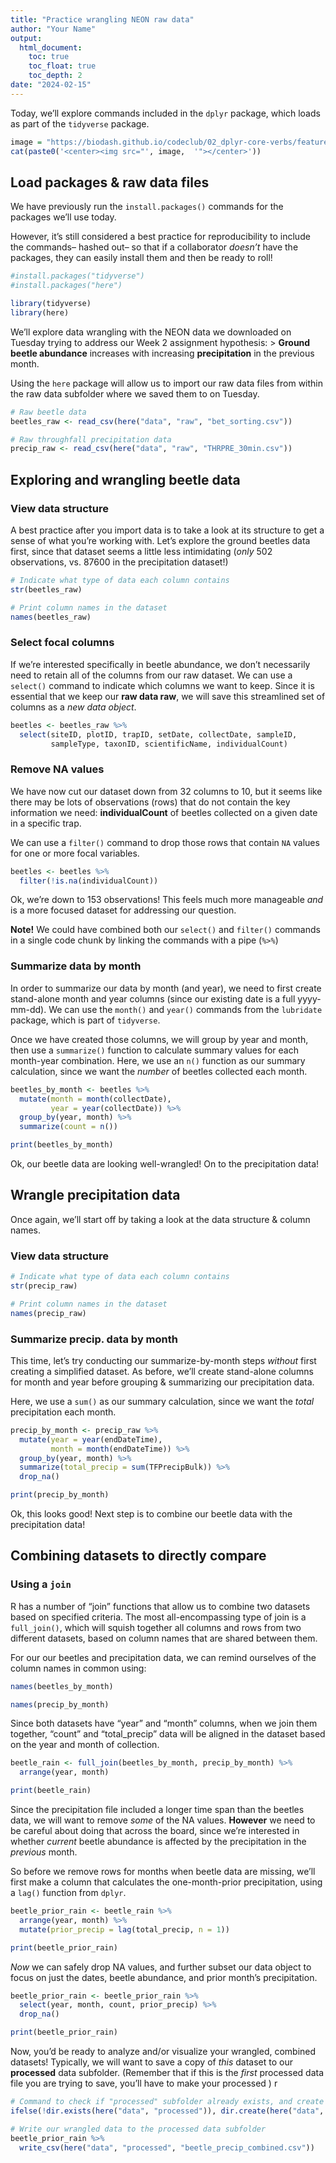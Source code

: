 ---
title: "Practice wrangling NEON raw data"
author: "Your Name"
output:
  html_document:
    toc: true
    toc_float: true
    toc_depth: 2
date: "2024-02-15"
---
Today, we'll explore commands included in the `dplyr` package, which loads as part of the `tidyverse` package.

```{r echo = FALSE, results = 'asis'}
image = "https://biodash.github.io/codeclub/02_dplyr-core-verbs/featured.png"
cat(paste0('<center><img src="', image,  '"></center>')) 
```

## Load packages & raw data files

We have previously run the `install.packages()` commands for the packages we'll use today.  

However, it's still considered a best practice for reproducibility to include the commands-- hashed out-- so that if a collaborator *doesn't* have the packages, they can easily install them and then be ready to roll!  

```{r load libraries, message = FALSE}

#install.packages("tidyverse")
#install.packages("here")

library(tidyverse)
library(here)

```

We'll explore data wrangling with the NEON data we downloaded on Tuesday trying to address our Week 2 assignment hypothesis: 
> **Ground beetle abundance** increases with increasing **precipitation** in the previous month.

Using the `here` package will allow us to import our raw data files from within the raw data subfolder where we saved them to on Tuesday.

```{r import raw data, message = FALSE}

# Raw beetle data
beetles_raw <- read_csv(here("data", "raw", "bet_sorting.csv"))

# Raw throughfall precipitation data
precip_raw <- read_csv(here("data", "raw", "THRPRE_30min.csv"))

```

## Exploring and wrangling beetle data

### View data structure
A best practice after you import data is to take a look at its structure to get a sense of what you're working with. Let's explore the ground beetles data first, since that dataset seems a little less intimidating (*only* 502 observations, vs. 87600 in the precipitation dataset!)

```{r}

# Indicate what type of data each column contains
str(beetles_raw)

# Print column names in the dataset
names(beetles_raw)

```

### Select focal columns
If we're interested specifically in beetle abundance, we don't necessarily need to retain all of the columns from our raw dataset. 
We can use a `select()` command to indicate which columns we want to keep. Since it is essential that we keep our **raw data raw**, we will save this streamlined set of columns as a *new data object*.

```{r}

beetles <- beetles_raw %>% 
  select(siteID, plotID, trapID, setDate, collectDate, sampleID,
         sampleType, taxonID, scientificName, individualCount)

```

### Remove NA values
We have now cut our dataset down from 32 columns to 10, but it seems like there may be lots of observations (rows) that do not contain the key information we need: **individualCount** of beetles collected on a given date in a specific trap.

We can use a `filter()` command to drop those rows that contain `NA` values for one or more focal variables. 

```{r}

beetles <- beetles %>% 
  filter(!is.na(individualCount))

```

Ok, we're down to 153 observations! This feels much more manageable *and* is a more focused dataset for addressing our question.

**Note!** We could have combined both our `select()` and `filter()` commands in a single code chunk by linking the commands with a pipe (`%>%`)

### Summarize data by month

In order to summarize our data by month (and year), we need to first create stand-alone month and year columns (since our existing date is a full yyyy-mm-dd). We can use the `month()` and `year()` commands from the `lubridate` package, which is part of `tidyverse`.

Once we have created those columns, we will group by year and month, then use a `summarize()` function to calculate summary values for each month-year combination. Here, we use an `n()` function as our summary calculation, since we want the *number* of beetles collected each month.

```{r}

beetles_by_month <- beetles %>% 
  mutate(month = month(collectDate),
         year = year(collectDate)) %>% 
  group_by(year, month) %>% 
  summarize(count = n())

print(beetles_by_month)

```

Ok, our beetle data are looking well-wrangled! On to the precipitation data! 

## Wrangle precipitation data 

Once again, we'll start off by taking a look at the data structure & column names.

### View data structure
```{r}

# Indicate what type of data each column contains
str(precip_raw)

# Print column names in the dataset
names(precip_raw)

```

### Summarize precip. data by month
This time, let's try conducting our summarize-by-month steps *without* first creating a simplified dataset. As before, we'll create stand-alone columns for month and year before grouping & summarizing our precipitation data.

Here, we use a `sum()` as our summary calculation, since we want the *total* precipitation each month.
```{r}

precip_by_month <- precip_raw %>% 
  mutate(year = year(endDateTime),
         month = month(endDateTime)) %>% 
  group_by(year, month) %>% 
  summarize(total_precip = sum(TFPrecipBulk)) %>% 
  drop_na()

print(precip_by_month)

```

Ok, this looks good! Next step is to combine our beetle data with the precipitation data!  

## Combining datasets to directly compare

### Using a `join`

R has a number of "join" functions that allow us to combine two datasets based on specified criteria. The most all-encompassing type of join is a `full_join()`, which will squish together all columns and rows from two different datasets, based on column names that are shared between them.

For our our beetles and precipitation data, we can remind ourselves of the column names in common using:

```{r}

names(beetles_by_month)

names(precip_by_month)

```
Since both datasets have "year" and "month" columns, when we join them together, "count" and "total_precip" data will be aligned in the dataset based on the year and month of collection. 

```{r}

beetle_rain <- full_join(beetles_by_month, precip_by_month) %>% 
  arrange(year, month)

print(beetle_rain)

```

Since the precipitation file included a longer time span than the beetles data, we will want to remove *some* of the NA values. **However** we need to be careful about doing that across the board, since we're interested in whether *current* beetle abundance is affected by the precipitation in the *previous* month.

So before we remove rows for months when beetle data are missing, we'll first make a column that calculates the one-month-prior precipitation, using a `lag()` function from `dplyr`.

```{r}
beetle_prior_rain <- beetle_rain %>% 
  arrange(year, month) %>% 
  mutate(prior_precip = lag(total_precip, n = 1))

print(beetle_prior_rain)

```

*Now* we can safely drop NA values, and further subset our data object to focus on just the dates, beetle abundance, and prior month's precipitation.

```{r}

beetle_prior_rain <- beetle_prior_rain %>% 
  select(year, month, count, prior_precip) %>% 
  drop_na()

print(beetle_prior_rain)

```

Now, you'd be ready to analyze and/or visualize your wrangled, combined datasets! Typically, we will want to save a copy of *this* dataset to our **processed** data subfolder. (Remember that if this is the *first* processed data file you are trying to save, you'll have to make your processed )
r
```{r}

# Command to check if "processed" subfolder already exists, and create if not
ifelse(!dir.exists(here("data", "processed")), dir.create(here("data", "processed")), "Folder exists already")

# Write our wrangled data to the processed data subfolder
beetle_prior_rain %>% 
  write_csv(here("data", "processed", "beetle_precip_combined.csv"))

```

